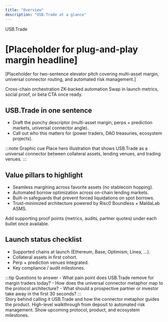 ```yaml
---
title: "Overview"
description: "USB.Trade at a glance"
---
```


<div className="usb-hero">
  <span className="usb-eyebrow">USB.Trade</span>
  <h1>[Placeholder for plug-and-play margin headline]</h1>
  <p className="usb-hero__description">
    [Placeholder for two-sentence elevator pitch covering multi-asset margin, universal connector routing, and automated risk management.]
  </p>
  <div className="usb-hero__cta">
    <span className="usb-pill">Cross-chain orchestration</span>
    <span className="usb-pill">ZK-backed automation</span>
    <span className="usb-hero__note">Swap in launch metrics, social proof, or beta CTA once ready.</span>
  </div>
</div>

<div className="usb-section">
  <h2>USB.Trade in one sentence</h2>
  <ul className="usb-checklist">
    <li>Draft the punchy descriptor (multi-asset margin, perps + prediction markets, universal connector angle).</li>
    <li>Call out who this matters for (power traders, DAO treasuries, ecosystem projects).</li>
  </ul>
  :::note Graphic cue
  Place hero illustration that shows USB.Trade as a universal connector between collateral assets, lending venues, and trading venues.
  :::
</div>

<div className="usb-section">
  <h2>Value pillars to highlight</h2>
  <ul className="usb-checklist">
    <li>Seamless margining across favorite assets (no stablecoin hopping).</li>
    <li>Automated borrow optimization across on-chain lending markets.</li>
    <li>Built-in safeguards that prevent forced liquidations on spot borrows.</li>
    <li>Trust-minimized architecture powered by Risc0 Boundless + MaldaLab ASMS.</li>
  </ul>
  <p>Add supporting proof points (metrics, audits, partner quotes) under each bullet once available.</p>
</div>

<div className="usb-section">
  <h2>Launch status checklist</h2>
  <ul className="usb-checklist">
    <li>Supported chains at launch (Ethereum, Base, Optimism, Linea, ...).</li>
    <li>Collateral assets in first cohort.</li>
    <li>Perp + prediction venues integrated.</li>
    <li>Key compliance / audit milestones.</li>
  </ul>
  :::tip Questions to answer
  - What pain point does USB.Trade remove for margin traders today?
  - How does the universal connector metaphor map to the protocol architecture?
  - What should a prospective partner or investor take away in the first 30 seconds?
  :::
</div>

<div className="usb-next-links">
  <Columns cols={3}>
    <Card
      title="Why the name?"
      icon="circle-question"
      href="/overview/why-usb"
    >
      Story behind calling it USB.Trade and how the connector metaphor guides the product.
    </Card>
    <Card
      title="How it works"
      icon="diagram-project"
      href="/overview/how-it-works"
    >
      High-level walkthrough from deposit to automated risk management.
    </Card>
    <Card
      title="Roadmap"
      icon="road"
      href="/roadmap"
    >
      Show upcoming protocol, product, and ecosystem milestones.
    </Card>
  </Columns>
</div>
